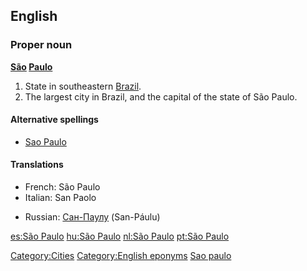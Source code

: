 ==English==
{{wikipedia}}
===Proper noun===
'''[[São]] [[Paulo]]'''

#State in southeastern [[Brazil]].
#The largest city in Brazil, and the capital of the state of São Paulo.

====Alternative spellings====
*[[Sao Paulo]]

====Translations====
{{top}}
*French: São Paulo
*Italian: San Paolo
{{mid}}
*Russian: [[Сан-Паулу]] (San-Páulu)
{{bottom}}

[[Category:Cities]]
[[Category:English eponyms]]
[[Category:English words spelled with diacritics|Sao paulo]]

[[es:São Paulo]]
[[hu:São Paulo]]
[[nl:São Paulo]]
[[pt:São Paulo]]